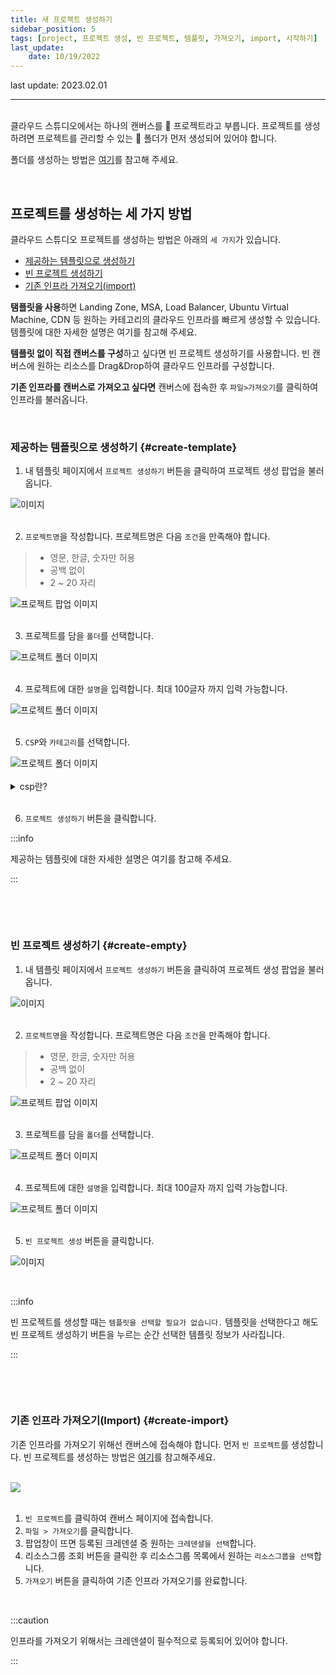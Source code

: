 ```yaml
---
title: 새 프로젝트 생성하기
sidebar_position: 5
tags: [project, 프로젝트 생성, 빈 프로젝트, 템플릿, 가져오기, import, 시작하기]
last_update:
    date: 10/19/2022
---
```



<span className="theme-doc-version-badge badge badge--secondary">
    last update: 2023.02.01
</span>

<hr />
<br />
클라우드 스튜디오에서는 하나의 캔버스를 📄 프로젝트라고 부릅니다. 프로젝트를
생성하려면 프로젝트를 관리할 수 있는 📁 폴더가 먼저 생성되어 있어야 합니다.

폴더를 생성하는 방법은 [여기](/docs/start/create-folder.mdx)를 참고해 주세요.

<p>&nbsp;</p>

## 프로젝트를 생성하는 세 가지 방법

클라우드 스튜디오 프로젝트를 생성하는 방법은 아래의 `세 가지`가 있습니다.

-   [제공하는 템플릿으로 생성하기](#create-template)
-   [빈 프로젝트 생성하기](#create-empty)
-   [기존 인프라 가져오기(import)](#create-import)

**탬플릿을 사용**하면 Landing Zone, MSA, Load Balancer, Ubuntu Virtual Machine, CDN 등 원하는 카테고리의 클라우드 인프라를 빠르게 생성할 수 있습니다. 템플릿에 대한 자세한 설명은 <Link to= "/docs/category/best-practice">여기</Link>를 참고해 주세요.

**템플릿 없이 직접 캔버스를 구성**하고 싶다면 빈 프로젝트 생성하기를 사용합니다. 빈 캔버스에 원하는 리소스를 Drag&Drop하여 클라우드 인프라를 구성합니다.

**기존 인프라를 캔버스로 가져오고 싶다면** 캔버스에 접속한 후 `파일>가져오기`를 클릭하여 인프라를 불러옵니다.

<p>&nbsp;</p>

### 제공하는 템플릿으로 생성하기 {#create-template}

1.  내 템플릿 페이지에서 `프로젝트 생성하기` 버튼을 클릭하여 프로젝트 생성 팝업을 불러옵니다.

<div className={styles.imgWrap}>
    <img src={createProject05} alt="이미지" />
</div>

<br />

2.  `프로젝트명`을 작성합니다. 프로젝트명은 다음 `조건`을 만족해야 합니다.

> -   영문, 한글, 숫자만 허용
> -   공백 없이
> -   2 ~ 20 자리

<div className={styles.imgWrap}>
    <img src={createProject01} alt="프로젝트 팝업 이미지" />
</div>

<br />

3. 프로젝트를 담을 `폴더`를 선택합니다.

<div className={styles.imgWrap}>
    <img src={createProject02} alt="프로젝트 폴더 이미지" />
</div>

<br />

4.  프로젝트에 대한 `설명`을 입력합니다. 최대 100글자 까지 입력 가능합니다.

<div className={styles.imgWrap}>
    <img src={createProject03} alt="프로젝트 폴더 이미지" />
</div>

<br />

5.  `CSP`와 `카테고리`를 선택합니다.

<div className={styles.imgWrap}>
    <img src={createProject04} alt="프로젝트 폴더 이미지" />
</div>

<br />

<details>
    <summary>csp란?</summary>
    <h4>
        Cloud Service Provider의 약자로, 공공 클라우드 인프라, 플랫폼 서비스를
        제공하는 업체를 의미합니다. 클라우드 스튜디오에서 제공하는 CSP는
        Micosoft의 Azure, Naver의 NAVER CLOUD PLATFORM, Amazon의 Amazon Web
        Services 입니다.
    </h4>
</details>

<br />

6.  `프로젝트 생성하기` 버튼을 클릭합니다.

:::info

제공하는 템플릿에 대한 자세한 설명은 <Link to= "/docs/category/best-practice">여기</Link>를 참고해 주세요.

:::

<p>&nbsp;</p>
<p>&nbsp;</p>

### 빈 프로젝트 생성하기 {#create-empty}

1.  내 템플릿 페이지에서 `프로젝트 생성하기` 버튼을 클릭하여 프로젝트 생성 팝업을 불러옵니다.

<div className={styles.imgWrap}>
    <img src={createProject05} alt="이미지" />
</div>

<br />

2.  `프로젝트명`을 작성합니다. 프로젝트명은 다음 `조건`을 만족해야 합니다.

> -   영문, 한글, 숫자만 허용
> -   공백 없이
> -   2 ~ 20 자리

<div className={styles.imgWrap}>
    <img src={createProject01} alt="프로젝트 팝업 이미지" />
</div>

<br />

3. 프로젝트를 담을 `폴더`를 선택합니다.

<div className={styles.imgWrap}>
    <img src={createProject02} alt="프로젝트 폴더 이미지" />
</div>

<br />

4.  프로젝트에 대한 `설명`을 입력합니다. 최대 100글자 까지 입력 가능합니다.

<div className={styles.imgWrap}>
    <img src={createProject03} alt="프로젝트 폴더 이미지" />
</div>

<br />

5.  `빈 프로젝트 생성` 버튼을 클릭합니다.

<div className={styles.imgWrap}>
    <img src={createProject06} alt="이미지" />
</div>

<p>&nbsp;</p>

:::info

빈 프로젝트를 생성할 때는 `템플릿을 선택할 필요가 없습니다.` 템플릿을 선택한다고 해도 빈 프로젝트 생성하기 버튼을 누르는 순간 선택한 템플릿 정보가 사라집니다.

:::

<p>&nbsp;</p>
<p>&nbsp;</p>

### 기존 인프라 가져오기(Import) {#create-import}

기존 인프라를 가져오기 위해선 캔버스에 접속해야 합니다. 먼저 `빈 프로젝트`를 생성합니다. 빈 프로젝트를 생성하는 방법은 [여기](#create-empty)를 참고해주세요.

<br />

<div className={styles.imgWrap}>
    <img src={import04} />
</div>

<br />

1.  `빈 프로젝트`를 클릭하여 캔버스 페이지에 접속합니다.
2.  `파일 > 가져오기`를 클릭합니다.
3.  팝업창이 뜨면 등록된 크레덴셜 중 원하는 `크레덴셜을 선택`합니다.
4.  리소스그룹 조회 버튼을 클릭한 후 리소스그룹 목록에서 원하는 `리소스그룹을 선택`합니다.
5.  `가져오기` 버튼을 클릭하여 기존 인프라 가져오기를 완료합니다.

<p>&nbsp;</p>

:::caution

인프라를 가져오기 위해서는 크레덴셜이 필수적으로 등록되어 있어야 합니다.

:::
